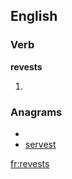 ==English==

===Verb===
'''revests'''
# {{third-person singular of|[[revest]]}}

===Anagrams===
* {{alphagram|eersstv}}
* [[servest#English|servest]]

[[fr:revests]]